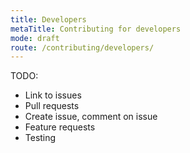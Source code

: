 ```yaml
---
title: Developers
metaTitle: Contributing for developers
mode: draft
route: /contributing/developers/
---
```


TODO:

- Link to issues
- Pull requests
- Create issue, comment on issue
- Feature requests
- Testing

